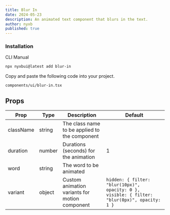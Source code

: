 ```yaml
---
title: Blur In
date: 2024-05-23
description: An animated text component that blurs in the text.
author: nyxb
published: true
---
```


<ComponentPreview name="blur-in-demo" />


### Installation

<Tabs defaultValue="cli">

<TabsList>
  <TabsTrigger value="cli">CLI</TabsTrigger>
  <TabsTrigger value="manual">Manual</TabsTrigger>
</TabsList>
<TabsContent value="cli">

```bash
npx nyxbui@latest add blur-in
```

</TabsContent>

<TabsContent value="manual">

<Steps>

Copy and paste the following code into your project.

```text
components/ui/blur-in.tsx
```

<ComponentSource name="blur-in" />

</Steps>

</TabsContent>

</Tabs>

## Props

| Prop      | Type   | Description                                    | Default                                                                                      |
| --------- | ------ | ---------------------------------------------- | -------------------------------------------------------------------------------------------- |
| className | string | The class name to be applied to the component  |                                                                                              |
| duration  | number | Durations (seconds) for the animation          | 1                                                                                            |
| word      | string | The word to be animated                        |                                                                                              |
| variant   | object | Custom animation variants for motion component | `hidden: { filter: "blur(10px)", opacity: 0 }, visible: { filter: "blur(0px)", opacity: 1 }` |
